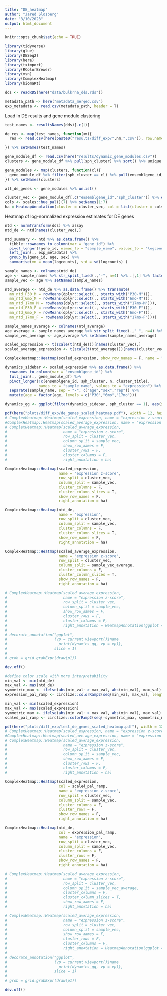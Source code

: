```yaml
---
title: "DE_heatmap"
author: "Jared Slosberg"
date: "3/10/2023"
output: html_document
---
```


```r
knitr::opts_chunk$set(echo = TRUE)
```

```r
library(tidyverse)
library(glue)
library(DESeq2)
library(here)
library(tximport)
library(RColorBrewer)
library(vsn)
library(ComplexHeatmap)
library(biomaRt)
```

```r
dds <- readRDS(here("data/bulkrna_dds.rds"))

metadata_path <- here("metadata_merged.csv")
exp_metadata <- read.csv(metadata_path, header = T)
```

Load in DE results and gene module clustering
```r
test_names <- resultsNames(dds)[-c(1)]

de_res <- map(test_names, function(nm){
  res <- read.csv(here(paste0("results/diff_exp/",nm,".csv")), row.names = 1)

}) %>% setNames(test_names)

gene_module_df <- read.csv(here("results/dynamic_gene_modules.csv"))
clusters <- gene_module_df %>% pull(sph_cluster) %>% sort() %>% unique

gene_modules <- map(clusters, function(cl){
  gene_module_df %>% filter(sph_cluster == cl) %>% pull(ensemblgene_id)
}) %>% setNames(clusters)

all_de_genes <- gene_modules %>% unlist()

cluster_vec <- gene_module_df[,c("ensemblgene_id","sph_cluster")] %>% deframe() %>% factor(levels = clusters) %>% sort
cols <- scales::hue_pal()(7) %>% setNames(1:7)
ha = HeatmapAnnotation(cluster = cluster_vec, col = list(cluster = cols), which = "row")

```

Heatmap of log-normalized expression estimates for DE genes
```r

ntd <- normTransform(dds) %>% assay 
ntd_de <- ntd[names(cluster_vec),]

ntd_summary <- ntd %>% as.data.frame() %>%
  tibble::rownames_to_column(var = "gene_id") %>%
  pivot_longer(!gene_id, names_to = "sample_name", values_to = "logcounts") %>%
  left_join(., exp_metadata) %>%
  group_by(gene_id, age, sex) %>%
  summarise(mn = mean(logcounts), std = sd(logcounts) ) 

sample_names <- colnames(ntd_de)
age <- sample_names %>% str_split_fixed(.,"-", n=4) %>% .[,1] %>% factor(levels = c("P30","6mo","17mo"))
sample_vec <- age %>% setNames(sample_names)

ntd_average <- ntd_de %>% as.data.frame() %>% transmute(
  mn_ntd_P30_M = rowMeans(dplyr::select(., starts_with("P30-M"))),
  mn_ntd_6mo_M = rowMeans(dplyr::select(., starts_with("6mo-M"))),
  mn_ntd_17mo_M = rowMeans(dplyr::select(., starts_with("17mo-M"))),
  mn_ntd_P30_F = rowMeans(dplyr::select(., starts_with("P30-F"))),
  mn_ntd_6mo_F = rowMeans(dplyr::select(., starts_with("6mo-F"))),
  mn_ntd_17mo_F = rowMeans(dplyr::select(., starts_with("17mo-F"))))

sample_names_average <- colnames(ntd_average)
age_average <- sample_names_average %>% str_split_fixed(.,"_", n=4) %>% .[,3] %>% factor(levels = c("P30","6mo","17mo"))
sample_vec_average <- age_average %>% setNames(sample_names_average)

scaled_expression <- t(scale(t(ntd_de)))[names(cluster_vec),]
scaled_average_expression <- t(scale(t(ntd_average)))[names(cluster_vec),]

ComplexHeatmap::Heatmap(scaled_expression, show_row_names = F, name = "row z-score")

dynamics_sidebar <- scaled_expression %>% as.data.frame() %>%
  rownames_to_column(var = "ensemblgene_id") %>%
  full_join(., gene_module_df) %>%
  pivot_longer(!c(ensemblgene_id, sph_cluster, n, cluster_title),
               names_to = "sample_name", values_to = "expression") %>%
  separate(sample_name, sep = "-", c("age","sex","rep")) %>%
  mutate(age = factor(age, levels = c("P30","6mo","17mo")))

dynamics_gg <- ggplot(filter(dynamics_sidebar, sph_cluster == 1), aes(x = age, y = expression, group_by = "sex"))  +  stat_summary(aes(y = expression, group = 1), fun.y=mean, geom="line", colour="green") + xlab("") + theme_minimal() +  theme(axis.text.x= element_blank()) 

```

```r
pdf(here("plots/diff_exp/de_genes_scaled_heatmap.pdf"), width = 12, height = 8)
# ComplexHeatmap::Heatmap(scaled_expression, name = "expression z-score" ,show_row_names = F)
#ComplexHeatmap::Heatmap(scaled_average_expression, name = "expression z-score", show_row_names = F, right_annotation = ha)
# ComplexHeatmap::Heatmap(scaled_average_expression,
#                         name = "expression z-score",
#                         row_split = cluster_vec,
#                         column_split = sample_vec,
#                         show_row_names = F,
#                         cluster_rows = F,
#                         cluster_columns = F,
#                         right_annotation = ha)

ComplexHeatmap::Heatmap(scaled_expression,
                        name = "expression z-score",
                        row_split = cluster_vec,
                        column_split = sample_vec,
                        cluster_columns = F,
                        cluster_column_slices = T,
                        show_row_names = F,
                        right_annotation = ha)

ComplexHeatmap::Heatmap(ntd_de,
                        name = "expression",
                        row_split = cluster_vec,
                        column_split = sample_vec,
                        cluster_columns = F,
                        cluster_column_slices = T,
                        show_row_names = F,
                        right_annotation = ha)

ComplexHeatmap::Heatmap(scaled_average_expression,
                        name = "expression z-score",
                        row_split = cluster_vec,
                        column_split = sample_vec_average,
                        cluster_columns = F,
                        cluster_column_slices = T,
                        show_row_names = F,
                        right_annotation = ha)

# ComplexHeatmap::Heatmap(scaled_average_expression,
#                         name = "expression z-score",
#                         row_split = cluster_vec,
#                         column_split = sample_vec,
#                         show_row_names = F,
#                         cluster_rows = F,
#                         cluster_columns = F,
#                         right_annotation = HeatmapAnnotation(ggplot = anno_empty(width = unit(3, "in")), which = "row"))
# 
# decorate_annotation("ggplot", 
#                     {vp = current.viewport()$name
#                       print(dynamics_gg, vp = vp)},
#                     slice = 1)
# 
# grob = grid.grabExpr(draw(p1)) 

dev.off()


```
```r
#define color scale with more interpretability
min_val <- min(ntd_de)
max_val <- max(ntd_de)
symmetric_max <- ifelse(abs(min_val) > max_val, abs(min_val), max_val)
expression_pal_ramp <- circlize::colorRamp2(seq(min_val, max_val, length = 9), RColorBrewer::brewer.pal(9, "OrRd"))

min_val <- min(scaled_expression)
max_val <- max(scaled_expression)
symmetric_max <- ifelse(abs(min_val) > max_val, abs(min_val), max_val)
scaled_pal_ramp <- circlize::colorRamp2(seq(-symmetric_max, symmetric_max, length = 11), rev(RColorBrewer::brewer.pal(11, "RdBu")))

pdf(here("plots/diff_exp/test_de_genes_scaled_heatmap.pdf"), width = 12, height = 8)
# ComplexHeatmap::Heatmap(scaled_expression, name = "expression z-score" ,show_row_names = F)
#ComplexHeatmap::Heatmap(scaled_average_expression, name = "expression z-score", show_row_names = F, right_annotation = ha)
# ComplexHeatmap::Heatmap(scaled_average_expression,
#                         name = "expression z-score",
#                         row_split = cluster_vec,
#                         column_split = sample_vec,
#                         show_row_names = F,
#                         cluster_rows = F,
#                         cluster_columns = F,
#                         right_annotation = ha)

ComplexHeatmap::Heatmap(scaled_expression,
                        col = scaled_pal_ramp,
                        name = "expression z-score",
                        row_split = cluster_vec,
                        column_split = sample_vec,
                        cluster_columns = F,
                        cluster_rows = F,
                        show_row_names = F,
                        right_annotation = ha)

ComplexHeatmap::Heatmap(ntd_de,
                        col = expression_pal_ramp,
                        name = "expression",
                        row_split = cluster_vec,
                        column_split = sample_vec,
                        cluster_columns = F,
                        cluster_rows = F,
                        show_row_names = F,
                        right_annotation = ha)

# ComplexHeatmap::Heatmap(scaled_average_expression,
#                         name = "expression z-score",
#                         row_split = cluster_vec,
#                         column_split = sample_vec_average,
#                         cluster_columns = F,
#                         cluster_column_slices = T,
#                         show_row_names = F,
#                         right_annotation = ha)

# ComplexHeatmap::Heatmap(scaled_average_expression,
#                         name = "expression z-score",
#                         row_split = cluster_vec,
#                         column_split = sample_vec,
#                         show_row_names = F,
#                         cluster_rows = F,
#                         cluster_columns = F,
#                         right_annotation = HeatmapAnnotation(ggplot = anno_empty(width = unit(3, "in")), which = "row"))
# 
# decorate_annotation("ggplot", 
#                     {vp = current.viewport()$name
#                       print(dynamics_gg, vp = vp)},
#                     slice = 1)
# 
# grob = grid.grabExpr(draw(p1)) 

dev.off()
```

